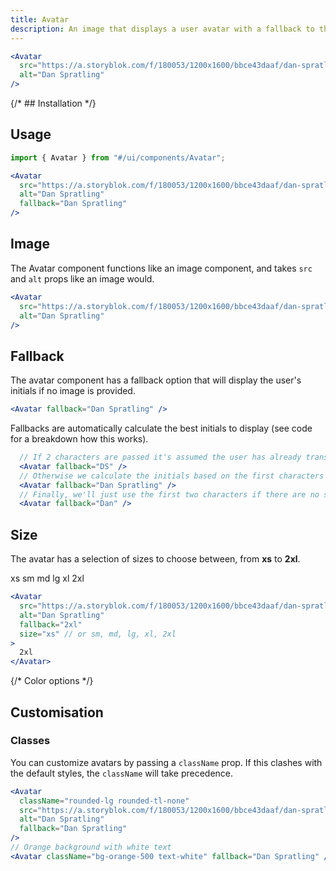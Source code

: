 ```yaml
---
title: Avatar
description: An image that displays a user avatar with a fallback to the user's initials.
---
```



<div className="flex flex-wrap gap-2">
  <Avatar
    src="https://a.storyblok.com/f/180053/1200x1600/bbce43daaf/dan-spratling-profile-picture.jpg"
    alt="Dan Spratling"
    fallback="Dan Spratling"
  />
</div>

```jsx
<Avatar
  src="https://a.storyblok.com/f/180053/1200x1600/bbce43daaf/dan-spratling-profile-picture.jpg"
  alt="Dan Spratling"
/>
```

{/* ## Installation */}

## Usage

```jsx
import { Avatar } from "#/ui/components/Avatar";
```

```jsx
<Avatar
  src="https://a.storyblok.com/f/180053/1200x1600/bbce43daaf/dan-spratling-profile-picture.jpg"
  alt="Dan Spratling"
  fallback="Dan Spratling"
/>
```

## Image

The Avatar component functions like an image component, and takes `src` and `alt` props like an image would.

<div className="flex flex-wrap gap-2">
  <Avatar
    src="https://a.storyblok.com/f/180053/1200x1600/bbce43daaf/dan-spratling-profile-picture.jpg"
    alt="Dan Spratling"
    fallback="Dan Spratling"
  />
</div>

```jsx
<Avatar
  src="https://a.storyblok.com/f/180053/1200x1600/bbce43daaf/dan-spratling-profile-picture.jpg"
  alt="Dan Spratling"
/>
```

## Fallback

The avatar component has a fallback option that will display the user's initials if no image is provided.

<div className="flex flex-wrap gap-2">
  <Avatar fallback="Dan Spratling" />
</div>

```jsx
<Avatar fallback="Dan Spratling" />
```

Fallbacks are automatically calculate the best initials to display (see code for a breakdown how this works).

```jsx
  // If 2 characters are passed it's assumed the user has already transformed the name
  <Avatar fallback="DS" />
  // Otherwise we calculate the initials based on the first characters of the first and last names (or words)
  <Avatar fallback="Dan Spratling" />
  // Finally, we'll just use the first two characters if there are no spaces
  <Avatar fallback="Dan" />
```

## Size

The avatar has a selection of sizes to choose between, from **xs** to **2xl**.

<div className="flex flex-wrap gap-2">
  <Avatar
    src="https://a.storyblok.com/f/180053/1200x1600/bbce43daaf/dan-spratling-profile-picture.jpg"
    alt="Dan Spratling"
    fallback="xs"
    size="xs"
  >
    xs
  </Avatar>
  <Avatar
    src="https://a.storyblok.com/f/180053/1200x1600/bbce43daaf/dan-spratling-profile-picture.jpg"
    alt="Dan Spratling"
    fallback="sm"
    size="sm"
  >
    sm
  </Avatar>
  <Avatar
    src="https://a.storyblok.com/f/180053/1200x1600/bbce43daaf/dan-spratling-profile-picture.jpg"
    alt="Dan Spratling"
    fallback="md"
    size="md"
  >
    md
  </Avatar>
  <Avatar
    src="https://a.storyblok.com/f/180053/1200x1600/bbce43daaf/dan-spratling-profile-picture.jpg"
    alt="Dan Spratling"
    fallback="lg"
    size="lg"
  >
    lg
  </Avatar>
  <Avatar
    src="https://a.storyblok.com/f/180053/1200x1600/bbce43daaf/dan-spratling-profile-picture.jpg"
    alt="Dan Spratling"
    fallback="xl"
    size="xl"
  >
    xl
  </Avatar>
  <Avatar
    src="https://a.storyblok.com/f/180053/1200x1600/bbce43daaf/dan-spratling-profile-picture.jpg"
    alt="Dan Spratling"
    fallback="2xl"
    size="2xl"
  >
    2xl
  </Avatar>
</div>

```jsx
<Avatar
  src="https://a.storyblok.com/f/180053/1200x1600/bbce43daaf/dan-spratling-profile-picture.jpg"
  alt="Dan Spratling"
  fallback="2xl"
  size="xs" // or sm, md, lg, xl, 2xl
>
  2xl
</Avatar>
```

{/* Color options */}

## Customisation

### Classes

You can customize avatars by passing a `className` prop. If this clashes with the default styles, the `className` will take precedence.

<div className="flex flex-wrap gap-2">
  <Avatar
    className="rounded-lg rounded-tl-none"
    src="https://a.storyblok.com/f/180053/1200x1600/bbce43daaf/dan-spratling-profile-picture.jpg"
    alt="Dan Spratling"
    fallback="Dan Spratling"
  />
  <Avatar className="bg-orange-500 text-white" fallback="Dan Spratling" />
</div>

```jsx
<Avatar
  className="rounded-lg rounded-tl-none"
  src="https://a.storyblok.com/f/180053/1200x1600/bbce43daaf/dan-spratling-profile-picture.jpg"
  alt="Dan Spratling"
  fallback="Dan Spratling"
/>
// Orange background with white text
<Avatar className="bg-orange-500 text-white" fallback="Dan Spratling" />
```
